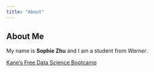 ```yaml
---
title: "About"
---
```

## About Me
My name is **Sophie Zhu** and I am a student from *Warner*.

[Kane's Free Data Science Bootcamp](https://bootcamp.davidkane.info)
